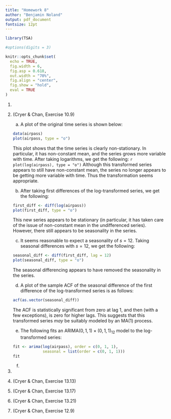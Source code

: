 ```yaml
---
title: "Homework 8"
author: "Benjamin Noland"
output: pdf_document
fontsize: 12pt
---
```


```r
library(TSA)

#options(digits = 3)

knitr::opts_chunk$set(
  echo = TRUE,
  fig.width = 6,
  fig.asp = 0.618,
  out.width = "70%",
  fig.align = "center",
  fig.show = "hold",
  eval = TRUE
)
```

\newcommand{\var}{\mathrm{Var}}
\newcommand{\cov}{\mathrm{Cov}}
\newcommand{\corr}{\mathrm{Corr}}
\newcommand{\E}{\mathrm{E}}
\newcommand{\pr}{\mathrm{P}}

1.
2. (Cryer & Chan, Exercise 10.9)
    a. A plot of the original time series is shown below:
    ```r
    data(airpass)
    plot(airpass, type = "o")
    ```
    This plot shows that the time series is clearly non-stationary. In
    particular, it has non-constant mean, and the series grows more variable
    with time. After taking logarithms, we get the following:
    ```r
    plot(log(airpass), type = "o")
    ```
    Although this transformed series appears to still have non-constant mean,
    the series no longer appears to be getting more variable with time. Thus the
    transformation seems appropriate.
    
    b. After taking first differences of the log-transformed series, we get the
    following:
    ```r
    first_diff <- diff(log(airpass))
    plot(first_diff, type = "o")
    ```
    This new series appears to be stationary (in particular, it has taken care
    of the issue of non-constant mean in the undifferenced series). However,
    there still appears to be seasonality in the series.
    
    c. It seems reasonable to expect a seasonality of $s = 12$. Taking seasonal
    differences with $s = 12$, we get the following:
    ```r
    seasonal_diff <- diff(first_diff, lag = 12)
    plot(seasonal_diff, type = "o")
    ```
    The seasonal differencing appears to have removed the seasonality in the
    series.
    
    d. A plot of the sample ACF of the seasonal difference of the first
    difference of the log-transformed series is as follows:
    ```r
    acf(as.vector(seasonal_diff))
    ```
    The ACF is statistically significant from zero at lag 1, and then (with a
    few exceptions), is zero for higher lags. This suggests that this
    transformed series *may* be suitably modeled by an MA(1) process.
    
    e. The following fits an ARIMA$(0, 1, 1) \times (0, 1, 1)_{12}$ model to the
    log-transformed series:
    ```r
    fit <- arima(log(airpass), order = c(0, 1, 1),
                 seasonal = list(order = c(0, 1, 1)))
    fit
    ```

    f.

3.
4. (Cryer & Chan, Exercise 13.13)
5. (Cryer & Chan, Exercise 13.17)
6. (Cryer & Chan, Exercise 13.21)
7. (Cryer & Chan, Exercise 12.9)
